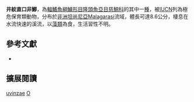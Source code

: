 {{Speciesbox
| name = 井紋直口非鯽
| status = CR
| status_system = IUCN3.1
| image = 
| image_width = 260px
| image_caption = 
| genus = Orthochromis
| species = uvinzae
| authority = [[De_Vos_&_Seegers|De Vos & Seegers]], 1998
| synonyms = 
}}
'''井紋直口非鯽'''，為[[輻鰭魚綱|輻鰭魚綱]][[鱸形目|鱸形目]][[隆頭魚亞目|隆頭魚亞目]][[慈鯛科|慈鯛科]]的其中一[[種|種]]，被[[IUCN|IUCN]]列為極危保育類動物，分布於[[非洲|非洲]][[坦尚尼亞|坦尚尼亞]]Malagarasi流域，體長可達8.6公分，棲息在水流快速的溪流，以[[藻類|藻類]]為食，生活習性不明。

== 參考文獻 ==
*{{FishBase_species|genus=Orthochromis|species=uvinzae|year=2013|month=4}}

== 擴展閱讀 ==
{{refbegin}}
{{wikispecies-inline|Orthochromis uvinzae|井紋直口非鯽}}
{{refend}}
{{Taxonbar|from=Q517276}}

[[Category:直口非鯽屬|uvinzae]]
[[Category:1998年描述的魚類|O]]


{{鱸形目小作品}}